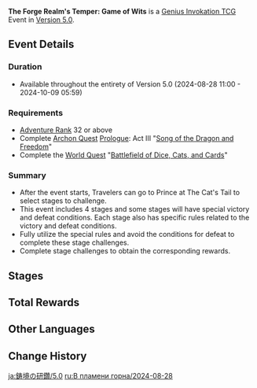 {{Stub}}
{{Event
|name              = The Forge Realm's Temper: Game of Wits
|image             = The Forge Realm's Temper Game of Wits 2024-08-28.png
|type              = In-Game
|group             = The Forge Realm's Temper
|time_known        = yes
|time_start        = 2024-08-28 11:00:00
|time_start_offset = GMT+8
|time_end          = 2024-10-09 05:59:59
|time_end_offset   = GMT+8
|link              = https://www.hoyolab.com/article/32490642
}}
'''The Forge Realm's Temper: Game of Wits''' is a [[Genius Invokation TCG]] Event in [[Version 5.0]].

==Event Details==
===Duration===
* Available throughout the entirety of Version 5.0 (2024-08-28 11:00 - 2024-10-09 05:59)

===Requirements===
* [[Adventure Rank]] 32 or above
* Complete [[Archon Quest]] [[Prologue]]: Act III "[[Song of the Dragon and Freedom]]"
* Complete the [[World Quest]] "[[Battlefield of Dice, Cats, and Cards]]"

===Summary=== 
* After the event starts, Travelers can go to Prince at The Cat's Tail to select stages to challenge.
* This event includes 4 stages and some stages will have special victory and defeat conditions. Each stage also has specific rules related to the victory and defeat conditions.
* Fully utilize the special rules and avoid the conditions for defeat to complete these stage challenges.
* Complete stage challenges to obtain the corresponding rewards.

==Stages==
{{Genius Invokation TCG Stages/Detailed|The Forge Realm's Temper/2024-08-28}}

==Total Rewards==
{{Card|Lucky Coin|8000}}

==Other Languages==
{{Other Languages|The Forge Realm's Temper/2023-08-16}}

==Change History==
{{Change History|5.0}}

[[ja:鋳境の研鑽/5.0]]
[[ru:В пламени горна/2024-08-28]]